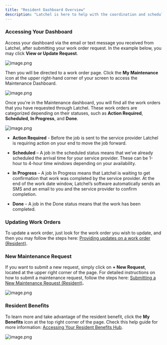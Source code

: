 ```yaml
---
title: "Resident Dashboard Overview"
description: "Latchel is here to help with the coordination and scheduling of service requests. And you can do this as a resident by accessing your dashboard."
---
```


### **Accessing Your Dashboard**

Access your dashboard via the email or text message you received from Latchel, after submitting your work order request. In the example below, you may click **View or Update Request**.

<Frame>
  <img src="/images/rtaImage-1-21.jpg" alt="image.png" />
</Frame>

Then you will be directed to a work order page. Click the **My Maintenance** icon at the upper right-hand corner of your screen to access the Maintenance Dashboard.

<Frame>
  <img src="/images/rtaImage-1-22.jpg" alt="image.png" />
</Frame>

Once you're in the Maintenance dashboard, you will find all the work orders that you have requested through Latchel. These work orders are categorized depending on their statuses, such as **Action Required**, **Scheduled**, **In Progress**, and **Done**.

<Frame>
  <img src="/images/rtaImage-1-23.jpg" alt="image.png" />
</Frame>

* **Action Required** - Before the job is sent to the service provider Latchel is requiring action on your end to move the job forward.

* **Scheduled** – A job in the scheduled status means that we’ve already scheduled the arrival time for your service provider. These can be 1-hour to 4-hour time windows depending on your availability.

* **In Progress** – A job In Progress means that Latchel is waiting to get confirmation that work was completed by the service provider. At the end of the work date window, Latchel’s software automatically sends an SMS and an email to you and the service provider to confirm completion.

* **Done** – A job in the Done status means that the work has been completed.

### **Updating Work Orders**

To update a work order, just look for the work order you wish to update, and then you may follow the steps here: [Providing updates on a work order (Resident)](/s/topic/0TO5e000000h9wrGAA/How-can-a-Resident-View-or-Update-Work-Orders).

### **New Maintenance Request**

If you want to submit a new request, simply click on **+ New Request**, located at the upper right corner of the page. For detailed instructions on how to submit a maintenance request, follow the steps here: [Submitting a New Maintenance Request (Resident)](/s/topic/0TO5e000000h9wrGAA/How-can-a-Resident-Submit-a-Maintenance-Request)**.**

<Frame>
  <img src="/images/rtaImage-1-24.jpg" alt="image.png" />
</Frame>

### **Resident Benefits**

To learn more and take advantage of the resident benefit, click the **My Benefits** icon at the top right corner of the page. Check this help guide for more information: [Accessing Your Resident Benefits Hub](/s/topic/0TO5e000000h9wrGAA/Accessing-Your-Resident-Benefits-Hub).

<Frame>
  <img src="/images/rtaImage-1-25.jpg" alt="image.png" />
</Frame>